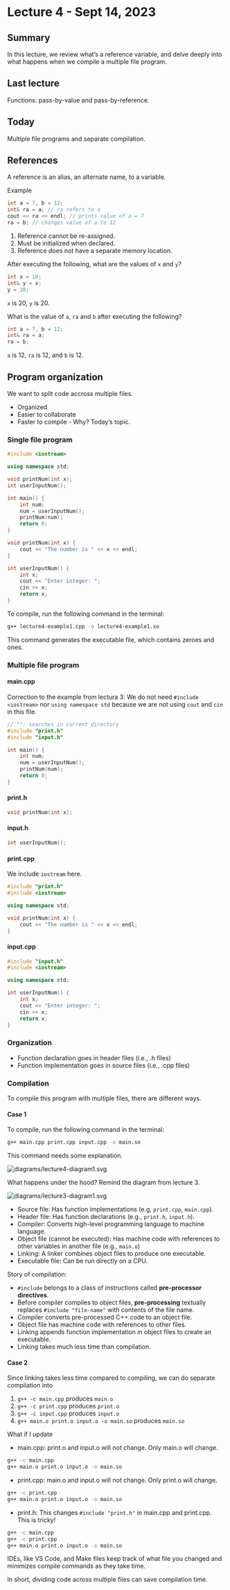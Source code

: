 # Lecture 4 - Sept 14, 2023

## Summary

In this lecture, we review what's a reference variable, and delve deeply into what happens when we compile a multiple file program.

## Last lecture

Functions: pass-by-value and pass-by-reference.

## Today

Multiple file programs and separate compilation.

## References

A reference is an alias, an alternate name, to a variable.

Example

```cpp
int a = 7, b = 12;
int& ra = a; // ra refers to a
cout << ra << endl; // prints value of a = 7
ra = b; // changes value of a to 12
```

1. Reference cannot be re-assigned.
2. Must be initialized when declared.
3. Reference does not have a separate memory location.

After executing the following, what are the values of `x` and `y`?

```cpp
int x = 10;
int& y = x;
y = 20;
```

`x` is 20, `y` is 20.

What is the value of `a`, `ra` and `b` after executing the following?

```cpp
int a = 7, b = 12;
int& ra = a;
ra = b;
```

`a` is 12, `ra` is 12, and `b` is 12.

## Program organization

We want to split code accross multiple files.

* Organized
* Easier to collaborate
* Faster to compile - Why? Today's topic.

### Single file program

```cpp
#include <iostream>

using namespace std;

void printNum(int x);
int userInputNum();

int main() {
    int num;
    num = userInputNum();
    printNum(num);
    return 0;
}

void printNum(int x) {
    cout << "The number is " << x << endl;
}

int userInputNum() {
    int x;
    cout << "Enter integer: ";
    cin >> x;
    return x;
}
```

To compile, run the following command in the terminal:

```bash
g++ lecture4-example1.cpp -o lecture4-example1.so
```

This command generates the executable file, which contains zeroes and ones.

### Multiple file program

#### main.cpp

Correction to the example from lectura 3: We do not need `#include <iostream>` nor `using namespace std` because we are not using `cout` and `cin` in this file.

```cpp
// "": searches in current directory
#include "print.h"
#include "input.h"

int main() {
    int num;
    num = userInputNum();
    printNum(num);
    return 0;
}
```

#### print.h

```cpp
void printNum(int x);
```

#### input.h

```cpp
int userInputNum();
```

#### print.cpp

We include `iostream` here.

```cpp
#include "print.h"
#include <iostream>

using namespace std;

void printNum(int x) {
    cout << "The number is " << x << endl;
}
```

#### input.cpp

```cpp
#include "input.h"
#include <iostream>

using namespace std;

int userInputNum() {
    int x;
    cout << "Enter integer: ";
    cin >> x;
    return x;
}
```

### Organization

* Function declaration goes in header files (i.e., .h files)
* Function implementation goes in source files (i.e., .cpp files)

### Compilation

To compile this program with multiple files, there are different ways.

#### Case 1

To compile, run the following command in the terminal:

```bash
g++ main.cpp print.cpp input.cpp -o main.so
```

This command needs some explanation.

<img src="diagrams/lecture4-diagram1.svg" alt="diagrams/lecture4-diagram1.svg">

What happens under the hood? Remind the diagram from lecture 3.

<img src="diagrams/lecture3-diagram1.svg" alt="diagrams/lecture3-diagram1.svg">

* Source file: Has function implementations (e.g, `print.cpp`, `main.cpp`).
* Header file: Has function declarations (e.g., `print.h`, `input.h`).
* Compiler: Converts high-level programming language to machine language.
* Object file (cannot be executed): Has machine code with references to other variables in another file (e.g., `main.o`)
* Linking: A linker combines object files to produce one executable.
* Executable file: Can be run directly on a CPU.

Story of compilation:

* `#include` belongs to a class of instructions called **pre-processor directives**.
* Before compiler compiles to object files, **pre-processing** textually replaces `#include "file-name"` with contents of the file name.
* Compiler converts pre-processed C++ code to an object file.
* Object file has machine code with references to other files.
* Linking appends function implementation in object files to create an executable.
* Linking takes much less time than compilation.

#### Case 2

Since linking takes less time compared to compiling, we can do separate compilation into

1. `g++ -c main.cpp` produces `main.o`
2. `g++ -c print.cpp` produces `print.o`
3. `g++ -c input.cpp` produces `input.o`
4. `g++ main.o print.o input.o -o main.so` produces `main.so`

What if I update

* main.cpp: print.o and input.o will not change. Only main.o will change.

```bash
g++ -c main.cpp
g++ main.o print.o input.o -o main.so
```
* print.cpp: main.o and input.o will not change. Only print.o will change.

```bash
g++ -c print.cpp
g++ main.o print.o input.o -o main.so
```
* print.h: This changes `#include "print.h"` in main.cpp and print.cpp. This is tricky!

```bash
g++ -c main.cpp
g++ -c print.cpp
g++ main.o print.o input.o -o main.so
```

IDEs, like VS Code, and Make files keep track of what file you changed and minimizes compile commands as they take time.

In short, dividing code across multiple files can save compilation time.
